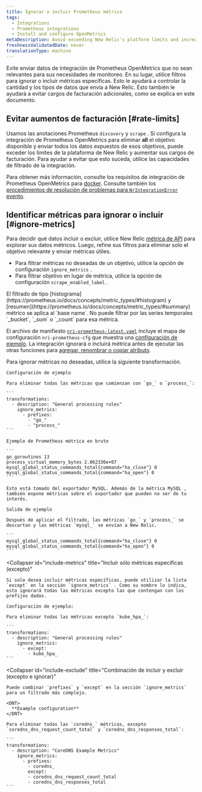 ```yaml
---
title: Ignorar o incluir Prometheus métrica
tags:
  - Integrations
  - Prometheus integrations
  - Install and configure OpenMetrics
metaDescription: Avoid exceeding New Relic's platform limits and increasing your billing charges by using the Prometheus OpenMetrics integration's filtering capabilities.
freshnessValidatedDate: never
translationType: machine
---
```


Evite enviar datos de integración de Prometheus OpenMetrics que no sean relevantes para sus necesidades de monitoreo. En su lugar, utilice filtros para ignorar o incluir métricas específicas. Esto le ayudará a controlar la cantidad y los tipos de datos que envía a New Relic. Esto también le ayudará a evitar cargos de facturación adicionales, como se explica en este documento.

## Evitar aumentos de facturación [#rate-limits]

Usamos las anotaciones Prometheus `discovery` y `scrape` . Si configura la integración de Prometheus OpenMetrics para eliminar <DNT>**all**</DNT> el objetivo disponible y enviar todos los datos expuestos de esos objetivos, puede exceder los límites de la plataforma de New Relic y aumentar sus cargos de facturación. Para ayudar a evitar que esto suceda, utilice las capacidades de filtrado de la integración.

Para obtener más información, consulte los requisitos de integración de Prometheus OpenMetrics para [docker](/docs/integrations/prometheus-integrations/get-started/monitor-prometheus-new-relic#OpenMetrics). Consulte también los [procedimientos de resolución de problemas para `NrIntegrationError` evento](/docs/integrations/prometheus-integrations/troubleshooting/rate-limit-errors-prometheus-integration).

## Identificar métricas para ignorar o incluir [#ignore-metrics]

Para decidir qué datos incluir o excluir, utilice New Relic [métrica de API](/docs/data-ingest-apis/get-data-new-relic/metric-api/view-query-you-metric-data#explore-metric-data) para explorar sus datos métricos. Luego, refine sus filtros para eliminar solo el objetivo relevante y enviar métricas útiles.

* Para filtrar métricas no deseadas de un objetivo, utilice la opción de configuración `ignore_metrics` .
* Para filtrar objetivo en lugar de métrica, utilice la opción de configuración `scrape_enabled_label` .

<Callout variant="caution">
  El filtrado de tipo [histograma](https://prometheus.io/docs/concepts/metric_types/#histogram) y [resumen](https://prometheus.io/docs/concepts/metric_types/#summary) métrico se aplica al `base name`. No puede filtrar por las series temporales `_bucket`, `_sum` o `_count` para esa métrica.
</Callout>

El archivo de manifiesto [`nri-prometheus-latest.yaml`](https://download.newrelic.com/infrastructure_agent/integrations/kubernetes/nri-prometheus-latest.yaml) incluye el mapa de configuración `nri-prometheus-cfg` que muestra una [configuración de ejemplo](/docs/integrations/prometheus-integrations/configure/configure-prometheus-openmetrics-integration). La integración ignorará o incluirá métrica antes de ejecutar las otras funciones para [agregar, renombrar o copiar atributo](/docs/integrations/prometheus-integrations/view-query-data/add-rename-copy-prometheus-attributes).

<CollapserGroup>
  <Collapser
    id="example-ignore"
    title="Filtrar métricas no deseadas (ignorar)"
  >
    Para ignorar métricas no deseadas, utilice la siguiente transformación.

    Configuración de ejemplo

    Para eliminar todas las métricas que comienzan con `go_` o `process_`:

    ```
    transformations:
      - description: "General processing rules"
        ignore_metrics:
          - prefixes:
            - "go_"
            - "process_"
    ```

    Ejemplo de Prometheus métrica en bruto

    ```
    go_goroutines 13
    process_virtual_memory_bytes 2.062336e+07
    mysql_global_status_commands_total{command="ha_close"} 0
    mysql_global_status_commands_total{command="ha_open"} 0
    ```

    Esto está tomado del exportador MySQL. Además de la métrica MySQL , también expone métricas sobre el exportador que pueden no ser de tu interés.

    Salida de ejemplo

    Después de aplicar el filtrado, las métricas `go_` y `process_` se descartan y las métricas `mysql_` se envían a New Relic.

    ```
    mysql_global_status_commands_total{command="ha_close"} 0 
    mysql_global_status_commands_total{command="ha_open"} 0
    ```
  </Collapser>

  <Collapser
    id="include-metrics"
    title="Incluir sólo métricas específicas (excepto)"
  >
    Si solo desea incluir métricas específicas, puede utilizar la lista `except` en la sección `ignore_metrics` . Como su nombre lo indica, esto ignorará todas las métricas excepto las que contengan con los prefijos dados.

    Configuración de ejemplo:

    Para eliminar todas las métricas excepto `kube_hpa_`:

    ```
    transformations:
      - description: "General processing rules"
        ignore_metrics:
          - except:
            - kube_hpa_
    ```
  </Collapser>

  <Collapser
    id="include-exclude"
    title="Combinación de incluir y excluir (excepto e ignorar)"
  >
    Puede combinar `prefixes` y `except` en la sección `ignore_metrics` para un filtrado más complejo.

    <DNT>
      **Example configuration**
    </DNT>

    Para eliminar todas las `coredns_` métricas, excepto `coredns_dns_request_count_total` y `coredns_dns_responses_total`:

    ```
    transformations:
      - description: "CoreDNS Example Metrics"
        ignore_metrics:
          - prefixes:
            - coredns_
            except:
            - coredns_dns_request_count_total
            - coredns_dns_responses_total
    ```
  </Collapser>
</CollapserGroup>
